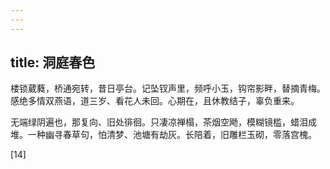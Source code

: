 ```yaml
---
---
---
```

title: 洞庭春色
---



楼锁葳蕤，桥通宛转，昔日亭台。记坠钗声里，频呼小玉，钩帘影畔，替摘青梅。感绝多情双燕语，道三岁、看花人未回。心期在，且休教结子，辜负重来。

无端绿阴遍也，那复向、旧处徘徊。只凄凉禅榻，茶烟空飏，模糊镜槛，蜡泪成堆。一种幽寻春草句，怕清梦、池塘有劫灰。长陪着，旧雕栏玉砌，零落宫槐。

[14]